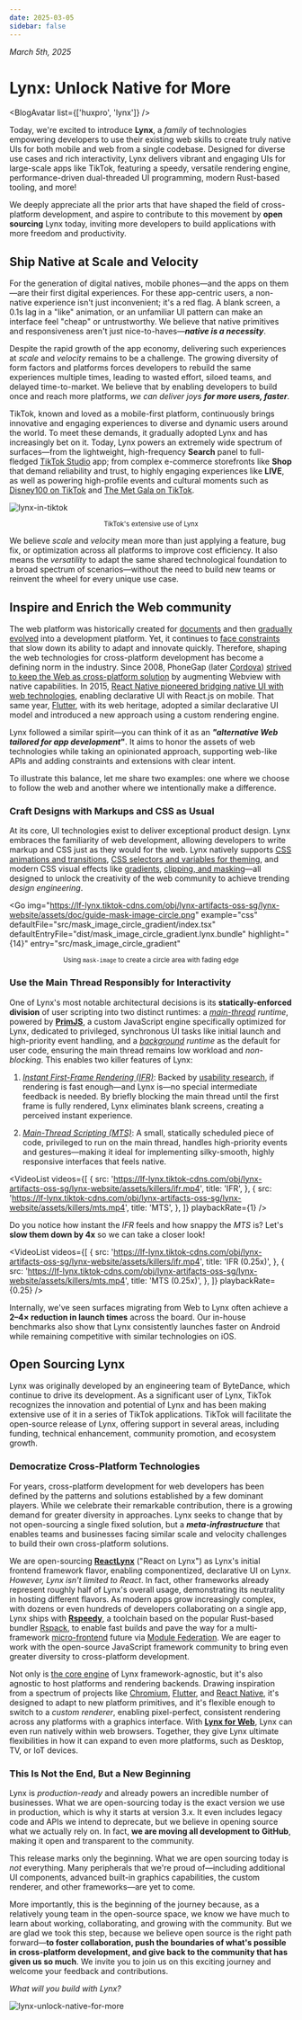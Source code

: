 ```yaml
---
date: 2025-03-05
sidebar: false
---
```



_March 5th, 2025_

# Lynx: Unlock Native for More

<BlogAvatar list={['huxpro', 'lynx']} />

Today, we're excited to introduce **Lynx**, a _family_ of technologies empowering developers to use their existing web skills to create truly native UIs for both mobile and web from a single codebase. Designed for diverse use cases and rich interactivity, Lynx delivers vibrant and engaging UIs for large-scale apps like TikTok, featuring a speedy, versatile rendering engine, performance-driven dual-threaded UI programming, modern Rust-based tooling, and more!

We deeply appreciate all the prior arts that have shaped the field of cross-platform development, and aspire to contribute to this movement by **open sourcing** Lynx today, inviting more developers to build applications with more freedom and productivity.

## Ship Native at Scale and Velocity

For the generation of digital natives, mobile phones—and the apps on them—are their first digital experiences. For these app-centric users, a non-native experience isn't just inconvenient; it's a red flag. A blank screen, a 0.1s lag in a "like" animation, or an unfamiliar UI pattern can make an interface feel "cheap" or untrustworthy. We believe that native primitives and responsiveness aren't just nice-to-haves—**_native is a necessity_**.

Despite the rapid growth of the app economy, delivering such experiences at _scale_ and _velocity_ remains to be a challenge. The growing diversity of form factors and platforms forces developers to rebuild the same experiences multiple times, leading to wasted effort, siloed teams, and delayed time-to-market. We believe that by enabling developers to build once and reach more platforms, _we can deliver joys **for more users, faster**_.

TikTok, known and loved as a mobile-first platform, continuously brings innovative and engaging experiences to diverse and dynamic users around the world. To meet these demands, it gradually adopted Lynx and has increasingly bet on it. Today, Lynx powers an extremely wide spectrum of surfaces—from the lightweight, high-frequency **Search** panel to full-fledged [TikTok Studio](https://support.tiktok.com/en/using-tiktok/creating-videos/tiktok-studio) app; from complex e-commerce storefronts like **Shop** that demand reliability and trust, to highly engaging experiences like **LIVE**, as well as powering high-profile events and cultural moments such as [Disney100 on TikTok](https://newsroom.tiktok.com/en-us/disney-100) and [The Met Gala on TikTok](https://newsroom.tiktok.com/en-us/tiktok-goes-to-the-met-gala).

![lynx-in-tiktok](https://lf-lynx.tiktok-cdns.com/obj/lynx-artifacts-oss-sg/lynx-website/assets/blog/lynx-in-tiktok.jpg)

<center>
  <span>
    <small>TikTok's extensive use of Lynx</small>
  </span>
</center>

We believe _scale_ and _velocity_ mean more than just applying a feature, bug fix, or optimization across all platforms to improve cost efficiency. It also means the _versatility_ to adapt the same shared technological foundation to a broad spectrum of scenarios—without the need to build new teams or reinvent the wheel for every unique use case.

## Inspire and Enrich the Web community

The web platform was historically created for [documents](https://www.w3.org/People/Berners-Lee/WorldWideWeb.html) and then [gradually](https://extensiblewebmanifesto.org/#signatories) [evolved](https://infrequently.org/2015/06/progressive-apps-escaping-tabs-without-losing-our-soul/) into a development platform. Yet, it continues to [face constraints](https://infrequently.org/2020/06/platform-adjacency-theory/) that slow down its ability to adapt and innovate quickly. Therefore, shaping the web technologies for cross-platform development has become a defining norm in the industry. Since 2008, PhoneGap (later [Cordova](https://cordova.apache.org/)) [strived to keep the Web as cross-platform solution](https://web.archive.org/web/20161210233245/http://phonegap.com/blog/2012/05/09/phonegap-beliefs-goals-and-philosophy/) by augmenting Webview with native capabilities. In 2015, [React Native pioneered bridging native UI with web technologies](https://reactnative.dev/blog/2015/03/26/react-native-bringing-modern-web-techniques-to-mobile), enabling declarative UI with React.js on mobile. That same year, [Flutter](https://developers.googleblog.com/en/flutter-10-googles-portable-ui-toolkit/), with its web heritage, adopted a similar declarative UI model and introduced a new approach using a custom rendering engine.

Lynx followed a similar spirit—you can think of it as an **_"alternative Web tailored for app development_"**. It aims to honor the assets of web technologies while taking an opinionated approach, supporting web-like APIs and adding constraints and extensions with clear intent.

To illustrate this balance, let me share two examples: one where we choose to follow the web and another where we intentionally make a difference.

### Craft Designs with Markups and CSS as Usual

At its core, UI technologies exist to deliver exceptional product design. Lynx embraces the familiarity of web development, allowing developers to write markup and CSS just as they would for the web. Lynx natively supports [CSS animations and transitions](/guide/styling/animation.html), [CSS selectors and variables for theming](/guide/styling/custom-theming.html), and modern CSS visual effects like [gradients](/guide/styling/appearance.html#gradient), [clipping, and masking](/guide/styling/appearance.html#clipping-and-masking)—all designed to unlock the creativity of the web community to achieve trending _design engineering_.

<Go
  img="https://lf-lynx.tiktok-cdns.com/obj/lynx-artifacts-oss-sg/lynx-website/assets/doc/guide-mask-image-circle.png"
  example="css"
  defaultFile="src/mask_image_circle_gradient/index.tsx"
  defaultEntryFile="dist/mask_image_circle_gradient.lynx.bundle"
  highlight="{14}"
  entry="src/mask_image_circle_gradient"
></Go>

<center>
  <span>
    <small>
      Using <code>mask-image</code> to create a circle area with fading edge
    </small>
  </span>
</center>

### Use the Main Thread Responsibly for Interactivity

One of Lynx's most notable architectural decisions is its **statically-enforced division** of user scripting into two distinct runtimes: a _[main-thread](guide/spec.html#main-thread-or-lynx-main-thread) runtime_, powered by [**PrimJS**](https://github.com/lynx-family/primjs), a custom JavaScript engine specifically optimized for Lynx, dedicated to privileged, synchronous UI tasks like initial launch and high-priority event handling, and a _[background](guide/spec.html#background-thread-aka-off-main-thread) runtime_ as the default for user code, ensuring the main thread remains low workload and _non-blocking_. This enables two killer features of Lynx:

1. [_Instant First-Frame Rendering (IFR)_](/guide/interaction/ifr.html): Backed by [usability research](https://www.nngroup.com/articles/response-times-3-important-limits/), if rendering is fast enough—and Lynx is—no special intermediate feedback is needed. By briefly blocking the main thread until the first frame is fully rendered, Lynx eliminates blank screens, creating a perceived instant experience.

1. [_Main-Thread Scripting (MTS)_](/react/main-thread-script.html): A small, statically scheduled piece of code, privileged to run on the main thread, handles high-priority events and gestures—making it ideal for implementing silky-smooth, highly responsive interfaces that feels native.

<VideoList
  videos={[
    {
      src: 'https://lf-lynx.tiktok-cdns.com/obj/lynx-artifacts-oss-sg/lynx-website/assets/killers/ifr.mp4',
      title: 'IFR',
    },
    {
      src: 'https://lf-lynx.tiktok-cdns.com/obj/lynx-artifacts-oss-sg/lynx-website/assets/killers/mts.mp4',
      title: 'MTS',
    },
  ]}
  playbackRate={1}
/>

Do you notice how instant the _IFR_ feels and how snappy the _MTS_ is?
Let's **slow them down by 4x** so we can take a closer look!

<VideoList
  videos={[
    {
      src: 'https://lf-lynx.tiktok-cdns.com/obj/lynx-artifacts-oss-sg/lynx-website/assets/killers/ifr.mp4',
      title: 'IFR (0.25x)',
    },
    {
      src: 'https://lf-lynx.tiktok-cdns.com/obj/lynx-artifacts-oss-sg/lynx-website/assets/killers/mts.mp4',
      title: 'MTS (0.25x)',
    },
  ]}
  playbackRate={0.25}
/>

Internally, we've seen surfaces migrating from Web to Lynx often achieve a **2–4× reduction in launch times** across the board. Our in-house benchmarks also show that Lynx consistently launches faster on Android while remaining competitive with similar technologies on iOS.

## Open Sourcing Lynx

Lynx was originally developed by an engineering team of ByteDance, which continue to drive its development. As a significant user of Lynx, TikTok recognizes the innovation and potential of Lynx and has been making extensive use of it in a series of TikTok applications. TikTok will facilitate the open-source release of Lynx, offering support in several areas, including funding, technical enhancement, community promotion, and ecosystem growth.

### Democratize Cross-Platform Technologies

For years, cross-platform development for web developers has been defined by the patterns and solutions established by a few dominant players. While we celebrate their remarkable contribution, there is a growing demand for greater diversity in approaches. Lynx seeks to change that by not open-sourcing a single fixed solution, but a **_meta-infrastructure_** that enables teams and businesses facing similar scale and velocity challenges to build their own cross-platform solutions.

We are open-sourcing [**ReactLynx**](/react/) ("React on Lynx") as Lynx's initial frontend framework flavor, enabling componentized, declarative UI on Lynx. _However, Lynx isn't limited to React_. In fact, other frameworks already represent roughly half of Lynx's overall usage, demonstrating its neutrality in hosting different flavors. As modern apps grow increasingly complex, with dozens or even hundreds of developers collaborating on a single app, Lynx ships with [**Rspeedy**](/rspeedy/), a toolchain based on the popular Rust-based bundler [Rspack](https://rspack.dev/), to enable fast builds and pave the way for a multi-framework [micro-frontend](https://en.wikipedia.org/wiki/Micro_frontend) future via [Module Federation](https://module-federation.io/). We are eager to work with the open-source JavaScript framework community to bring even greater diversity to cross-platform development.

Not only is [the core engine](https://github.com/lynx-family/lynx) of Lynx framework-agnostic, but it's also agnostic to host platforms and rendering backends. Drawing inspiration from a spectrum of projects like [Chromium](https://www.chromium.org/chromium-projects/), [Flutter](https://github.com/flutter), and [React Native](https://github.com/facebook/react-native), it's designed to adapt to new platform primitives, and it's flexible enough to switch to a _custom renderer_, enabling pixel-perfect, consistent rendering across any platforms with a graphics interface. With [**Lynx for Web**](https://github.com/lynx-family/lynx-stack/tree/main/packages/web-platform), Lynx can even run natively within web browsers. Together, they give Lynx ultimate flexibilities in how it can expand to even more platforms, such as Desktop, TV, or IoT devices.

### This Is Not the End, But a New Beginning

Lynx is _production-ready_ and already powers an incredible number of businesses. What we are open-sourcing today is the exact version we use in production, which is why it starts at version 3.x. It even includes legacy code and APIs we intend to deprecate, but we believe in opening source what we actually rely on. In fact, **we are moving all development to** **GitHub**, making it open and transparent to the community.

This release marks only the beginning. What we are open sourcing today is _not_ everything. Many peripherals that we're proud of—including additional UI components, advanced built-in graphics capabilities, the custom renderer, and other frameworks—are yet to come.

More importantly, this is the beginning of the journey because, as a relatively young team in the open-source space, we know we have much to learn about working, collaborating, and growing with the community. But we are glad we took this step, because we believe open source is the right path forward—**to foster collaboration, push the boundaries of what's possible in cross-platform development, and give back to the community that has given us so much**. We invite you to join us on this exciting journey and welcome your feedback and contributions.

_What will you build with Lynx?_

![lynx-unlock-native-for-more](https://lf-lynx.tiktok-cdns.com/obj/lynx-artifacts-oss-sg/lynx-website/assets/blog/lynx-unlock-native-for-more.png)
